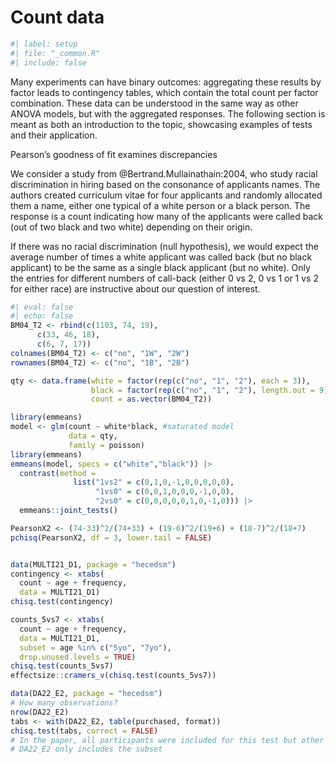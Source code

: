 # Count data

```r
#| label: setup
#| file: "_common.R"
#| include: false
```

Many experiments can have binary outcomes: aggregating these results by factor leads to contingency tables, which contain the total count per factor combination. These data can be understood in the same way as other ANOVA models, but with the aggregated responses. The following section is meant as both an introduction to the topic, showcasing examples of tests and their application. 





Pearson's goodness of fit examines discrepancies

:::{ .example}

We consider a  study from @Bertrand.Mullainathain:2004, who study racial discrimination in hiring based on the consonance of applicants names. The authors created curriculum vitae for four applicants and randomly allocated them a name, either one typical of a white person or a black person. The response is a count indicating how many of the applicants were called back (out of two black and two white) depending on their origin.

If there was no racial discrimination (null hypothesis), we would expect the average number of times a white applicant was called back (but no black applicant) to be the same as a single black applicant (but no white). Only the entries for different numbers of call-back (either 0 vs 2, 0 vs 1 or 1 vs 2 for either race) are instructive about our question of interest. 


```r
#| eval: false
#| echo: false
BM04_T2 <- rbind(c(1103, 74, 19),
      c(33, 46, 18),
      c(6, 7, 17))
colnames(BM04_T2) <- c("no", "1W", "2W")
rownames(BM04_T2) <- c("no", "1B", "2B")

qty <- data.frame(white = factor(rep(c("no", "1", "2"), each = 3)),
                  black = factor(rep(c("no", "1", "2"), length.out = 9)),
                  count = as.vector(BM04_T2))

library(emmeans)
model <- glm(count ~ white*black, #saturated model 
             data = qty, 
             family = poisson)
library(emmeans)
emmeans(model, specs = c("white","black")) |> 
  contrast(method = 
              list("1vs2" = c(0,1,0,-1,0,0,0,0,0),
                   "1vs0" = c(0,0,1,0,0,0,-1,0,0),
                   "2vs0" = c(0,0,0,0,0,1,0,-1,0))) |>
  emmeans::joint_tests()

PearsonX2 <- (74-33)^2/(74+33) + (19-6)^2/(19+6) + (18-7)^2/(18+7)
pchisq(PearsonX2, df = 3, lower.tail = FALSE)


data(MULTI21_D1, package = "hecedsm")
contingency <- xtabs(
  count ~ age + frequency, 
  data = MULTI21_D1)
chisq.test(contingency)

counts_5vs7 <- xtabs(
  count ~ age + frequency, 
  data = MULTI21_D1,
  subset = age %in% c("5yo", "7yo"),
  drop.unused.levels = TRUE)
chisq.test(counts_5vs7)
effectsize::cramers_v(chisq.test(counts_5vs7))

data(DA22_E2, package = "hecedsm")
# How many observations?
nrow(DA22_E2)
tabs <- with(DA22_E2, table(purchased, format))
chisq.test(tabs, correct = FALSE)
# In the paper, all participants were included for this test but other were excluded at a latter stage. 
# DA22_E2 only includes the subset



```

:::
